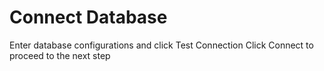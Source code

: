 
# Connect Database

Enter database configurations and click Test Connection
Click Connect to proceed to the next step

<Screenshot url="https://www.mongodb.com/products/tools/relational-migrator" src="img/60-image-001.png" alt="Screenshot of the connect modal" />
